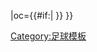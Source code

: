 {{fb team |t=开姆尼茨|tan=开姆尼茨足球俱乐部|tc=GER |abb={{#if:{{{abb|}}}|CHE}}|oc={{#if:{{{oc|}}}|{{{oc}}} }} }}<!--
--><noinclude>[[Category:足球模板]]</noinclude>